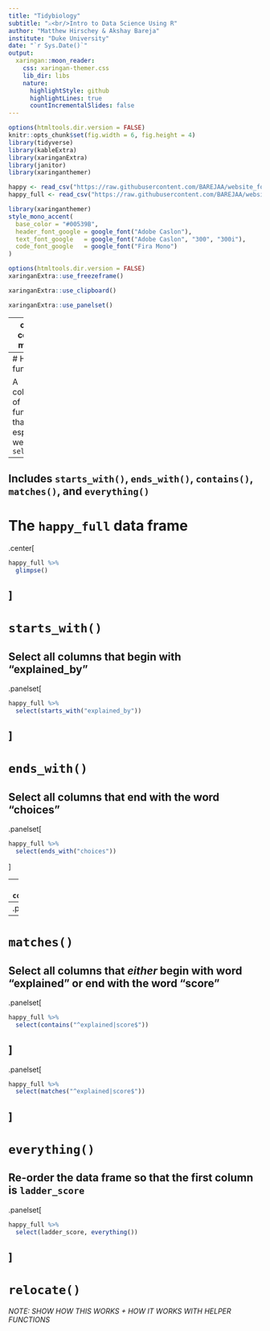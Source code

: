 ```yaml
---
title: "Tidybiology"
subtitle: "⚔<br/>Intro to Data Science Using R"
author: "Matthew Hirschey & Akshay Bareja"
institute: "Duke University"
date: "`r Sys.Date()`"
output:
  xaringan::moon_reader:
    css: xaringan-themer.css
    lib_dir: libs
    nature:
      highlightStyle: github
      highlightLines: true
      countIncrementalSlides: false
---
```



```r
options(htmltools.dir.version = FALSE)
knitr::opts_chunk$set(fig.width = 6, fig.height = 4) 
library(tidyverse)
library(kableExtra)
library(xaringanExtra)
library(janitor)
library(xaringanthemer)

happy <- read_csv("https://raw.githubusercontent.com/BAREJAA/website_for_john/master/datasets/happy_small.csv")
happy_full <- read_csv("https://raw.githubusercontent.com/BAREJAA/website_for_john/master/datasets/world-happiness-report-2021.csv") %>% clean_names() %>% rename(region = regional_indicator)
```

```r
library(xaringanthemer)
style_mono_accent(
  base_color = "#00539B",
  header_font_google = google_font("Adobe Caslon"),
  text_font_google   = google_font("Adobe Caslon", "300", "300i"),
  code_font_google   = google_font("Fira Mono")
)
```

```r
options(htmltools.dir.version = FALSE)
xaringanExtra::use_freezeframe()
```

```r
xaringanExtra::use_clipboard()
```

```r
xaringanExtra::use_panelset()
```

---
class: center, middle

# Selection Helpers

---
# Helper functions

A collection of functions that work especially well with `select()`

--

Includes `starts_with()`, `ends_with()`, `contains()`, `matches()`, and `everything()`
---
# The `happy_full` data frame

.center[
```r
happy_full %>% 
  glimpse()
```
]
---
# `starts_with()`

Select all columns that begin with "explained_by"  
--
.panelset[
```r
happy_full %>% 
  select(starts_with("explained_by"))
```
]
---
# `ends_with()`

Select all columns that end with the word "choices"  
--
.panelset[
```r
happy_full %>% 
  select(ends_with("choices"))
```
]

---
# `contains()`

Select all columns that contain the word "log"  
--
.panelset[
```r
happy_full %>% 
  select(contains("log"))
```
]
---
# `matches()`

Select all columns that *either* begin with word "explained" or end with the word "score"
--
.panelset[
```r
happy_full %>% 
  select(contains("^explained|score$"))
```
]
--
.panelset[
```r
happy_full %>% 
  select(matches("^explained|score$"))
```
]
---
# `everything()`

Re-order the data frame so that the first column is `ladder_score`
--
.panelset[
```r
happy_full %>% 
  select(ladder_score, everything())
```
]
---
# `relocate()`

*NOTE: SHOW HOW THIS WORKS + HOW IT WORKS WITH HELPER FUNCTIONS*